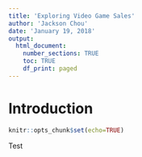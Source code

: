 ```yaml
---
title: 'Exploring Video Game Sales'
author: 'Jackson Chou'
date: 'January 19, 2018'
output:
  html_document:
    number_sections: TRUE
    toc: TRUE
    df_print: paged
---
```


# Introduction

```r
knitr::opts_chunk$set(echo=TRUE)

```

Test